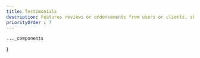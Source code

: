 ```yaml
---
title: Testimonials
description: Features reviews or endorsements from users or clients, showcasing their positive experiences to build trust and credibility.
priorityOrder : 7
---
```



    ..._components
}

<BlockPreview
    title="Bento"
    src="/blocks-preview/testimonials/bento"
    code={bentoCode}
    client:visible
/>

<BlockPreview
    title="Bento Soft Cards"
    src="/blocks-preview/testimonials/bento-soft"
    code={bentoSoftCode}
    client:visible
/>

<BlockPreview
    title="Plain"
    src="/blocks-preview/testimonials/plain"
    code={plainCode}
    client:visible
/>

<BlockPreview
    title="Centered Plain"
    src="/blocks-preview/testimonials/centered"
    code={centeredCode}
    client:visible
/>

<BlockPreview
    title="Free Grid"
    src="/blocks-preview/testimonials/free-grid"
    code={freeGridCode}
    client:visible
/>